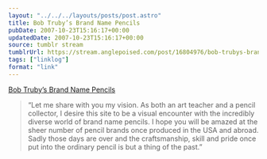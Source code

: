 ```yaml
---
layout: "../../../layouts/posts/post.astro"
title: Bob Truby’s Brand Name Pencils
pubDate: 2007-10-23T15:16:17+00:00
updatedDate: 2007-10-23T15:16:17+00:00
source: tumblr stream
tumblrUrl: https://stream.anglepoised.com/post/16804976/bob-trubys-brand-name-pencils
tags: ["linklog"]
format: "link"
---
```


[Bob Truby&#8217;s Brand Name Pencils][1]

> &ldquo;Let me share with you my vision. As both an art teacher and a pencil collector, I desire this site to be a visual encounter with the incredibly diverse world of brand name pencils. I hope you will be amazed at the sheer number of pencil brands once produced in the USA and abroad. Sadly those days are over and the craftsmanship, skill and pride once put into the ordinary pencil is but a thing of the past.&rdquo;

[1]: http://www.brandnamepencils.com/
